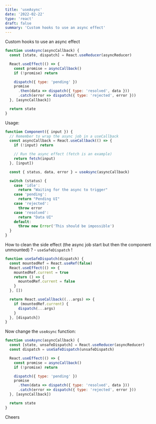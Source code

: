 ```yaml
---
title: 'useAsync'
date: '2022-02-22'
type: 'react'
draft: false
summary: 'Custom hooks to use an async effect'
---
```


Custom hooks to use an async effect

```js
function useAsync(asyncCallback) {
  const [state, dispatch] = React.useReducer(asyncReducer)

  React.useEffect(() => {
    const promise = asyncCallback()
    if (!promise) return

    dispatch({ type: 'pending' })
    promise
      .then(data => dispatch({ type: 'resolved', data }))
      .catch(error => dispatch({ type: 'rejected', error }))
  }, [asyncCallback])

  return state
}
```

Usage:

```js
function Component({ input }) {
  // Remember to wrap the async job in a useCallback
  const asyncCallback = React.useCallback(() => {
    if (!input) return

    // Run the async effect (fetch is an example)
    return fetch(input)
  }, [input])

  const { status, data, error } = useAsync(asyncCallback)

  switch (status) {
    case 'idle':
      return "Waiting for the async to trigger"
    case 'pending':
      return "Pending UI"
    case 'rejected':
      throw error
    case 'resolved':
      return "Data UI"
    default:
      throw new Error('This should be impossible')
  }
}
```

How to clean the side effect (the async job start but then the component unmounted) ? - `useSafeDispatch` !

```js
function useSafeDispatch(dispatch) {
  const mountedRef = React.useRef(false)
  React.useEffect(() => {
    mountedRef.current = true
    return () => {
      mountedRef.current = false
    }
  }, [])

  return React.useCallback((...args) => {
    if (mountedRef.current) {
      dispatch(...args)
    }
  }, [dispatch])
}
```

Now change the `useAsync` function: 

```js
function useAsync(asyncCallback) {
  const [state, unsafeDispatch] = React.useReducer(asyncReducer)
  const dispatch = useSafeDispatch(unsafeDispatch)

  React.useEffect(() => {
    const promise = asyncCallback()
    if (!promise) return

    dispatch({ type: 'pending' })
    promise
      .then(data => dispatch({ type: 'resolved', data }))
      .catch(error => dispatch({ type: 'rejected', error }))
  }, [asyncCallback])

  return state
}
```

Cheers <Twemoji emoji="hot-beverage" />